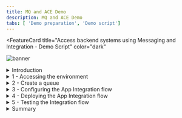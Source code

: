 ```yaml
---
title: MQ and ACE Demo
description: MQ and ACE Demo
tabs: [ 'Demo preparation', 'Demo script']
---
```



<FeatureCard
  title="Access backend systems using Messaging and Integration - Demo Script"
  color="dark"
  >

![banner](./images/messaging-banner.jpg)

</FeatureCard>

<span id="place1"></span>

<details>

<summary>Introduction</summary>
<br/>
Every enterprise in today's markets must offer robust digital products and services, often requiring integration of complex capabilities and systems to deliver one coherent whole. IBM® Cloud Pak for Integration offers a simplified solution to this integration challenge, allowing the enterprise to modernize its processes while positioning itself for future innovation. Messaging is one of the key capabilities of IBM Cloud Pak for Integration.
<br/><br/>
IBM MQ provides a universal messaging backbone with robust connectivity for flexible and reliable messaging for applications and the integration of existing IT assets.  IBM MQ simplify, accelerate and facilitate the reliable exchange of data with a flexible and security-rich messaging solution that’s trusted by some of the world’s most successful enterprises. With IBM MQ, you ensure you receive the information you need, when you need it — and receive it only once.
<br/><br/>
This demo you will learn how to access applications through messages and integrations using IBM Integration Portfolio.
<br/><br/>
Let's get started!<br/><br/>

(Demo Slides <a href="./files/MQACESlides.pptx" target="_blank" rel="noreferrer">here</a>)
<br/>
</details>

<details>
<summary>1 - Accessing the environment</summary>

<br/>

| **1.1** | **Log in to Cloud Pak for Integration** |
| :--- | :--- |
| **Narration** | Let’s see IBM MQ and IBM App Connect in action. Here we have an IBM Cloud Pak for Integration environment with IBM MQ and IBM App Connector operators installed. We have a cloud version of the product on IBM Cloud. Let me log in here. |
| **Action** &nbsp; 1.1.1 | Open **Cloud Pak for Integration page** and **log in** with your **username** and **password**. <br/><br/>![](images/access-env-1-1.png)<br/>|

<br/>

| **1.2** | **View the Cloud Pak for Integration instances** |
| :--- | :--- |
| **Narration** | Welcome to IBM Cloud Pak for Integration! We’re now at the home screen showing all the capabilities of the Pak, brought together in one place. Specialized integration capabilities — for API management, application integration, messaging, and more — are built on top of powerful automation services. <br/><br/>As you can see, you are able to access all the integration capabilities your team needs through a single interface. In this demo, to access backend systems , we will use App Connect for application integration, and the IBM MQ as an universal messaging backbone with robust connectivity for flexible and reliable messaging for applications and the integration of existing IT assets. |
| **Action** &nbsp; 1.2.1 | Show the **Instances page** and open the **Messaging** capability (qmgr-demo).<br/><br/>'Note'- If you didn't complete the Uniform Clusters demo before this demo, you don't have the uniform clusters instance. No problem at all! Just ignore them in the picture below. You don't need them. In this demo you only use the qmgr-demo instance.<br/><br/>![](images/access-env-1-2.png)<br/> |


**[Go to top](#place1)**

</details>

<details>
<summary>2 - Create a queue</summary>

<br/>

| **2.1** | **View the IBM MQ home screen** |
| :--- | :--- |
| **Narration** | Welcome to IBM MQ on IBM Cloud Pak for Integration. IBM MQ offers proven, enterprise-grade messaging capabilities that skillfully and safely move information between applications. You can run IBM MQ in the pre-packaged container provided in IBM Cloud Pak for Integration.<br/><br/>Here we are on MQ Console page of a pre-created Queue Manager. From here you can manage your local queues or create a new queue. <br/><br/>IBM MQ can be managed using a variety of tools, from the IBM MQ Explorer GUI, through scripted or interactive command line tools or programmatically. <br/><br/> Let's explore how to create a new queue. |
| **Action** &nbsp; 2.1.1 | Click **Create a queue**. <br/><br/>![](images/create-queue-2-1-1.png)<br/> |

| **2.2** | **Choose queue type** |
| :--- | :--- |
| **Narration** | An IBM MQ messaging system is made up of one or more queue managers. Queue managers are where messaging resources, such as queues, are configured and what applications connect to, either running on the same system as the queue manager or over the network.<br/><br/>A network of connected queue managers supports asynchronous routing of messages between systems, where producing and consuming applications are connected to different queue managers. <br/><br/>In this demo, we will use a Local queue. |
| **Action** &nbsp; 2.2.1 | In Create a queue page. Choose **Local** as your queue type. <br/><br/>![](images/create-queue-2-2-1.png)<br/>|

| **2.3** | **Define queue details** |
| :--- | :--- |
| **Narration** | Message queuing has been used in data processing for many years. It is most commonly used today in electronic mail. Without queuing, sending an electronic message over long distances requires every node on the route to be available for forwarding messages, and the addressees to be logged on and conscious of the fact that you are trying to send them a message. In a queuing system, messages are stored at intermediate nodes until the system is ready to forward them. At their final destination they are stored in an electronic mailbox until the addressee is ready to read them. <br/><br/> You can think of message queuing as being electronic mail for programs. In a message queuing environment, each program that makes up part of an application suite performs a well-defined, self-contained function in response to a specific request. To communicate with another program, a program must put a message on a predefined queue. The other program retrieves the message from the queue, and processes the requests and information contained in the message. So message queuing is a style of program-to-program communication. <br/><br/> A message queue, known simply as a queue, is a named destination to which messages can be sent. Messages accumulate on queues until they are retrieved by programs that service those queues.<br/><br/>Here, we need to define the details of our new queue. Let's define NEWORDER as the name of our new queue and keep the default values. |
| **Action** &nbsp; 2.3.1 | Enter **NEWORDER** as queue name (A), keep the **default values** (B) and the click **Create** (C). <br/><br/>![](images/create-queue-2-3-1.png)<br/> |

| **2.4** | **Manage your new queue** |
| :--- | :--- |
| **Narration** | Great we have a new local queue. In the manage page we can see all the queues available. Let's open the NEWORDER queue.<br/><br/> In the details page, we can see all the messages available in this queue. Right now, the NEWORDER queue is empty. Let's create an application to submit messages to this queue. By now, let's return to the queue manager page.  |
| **Action** &nbsp; 2.4.1 | In the **Manage** page (A), open the **Queues** tab (B), click on Find button (lens icon) (C) <br/><br/>![](images/create-queue-2-4-1.png)<br/> |
| **Action** &nbsp; 2.4.2 | Search for **NEWORDER** (A) queue and click on the **NEWORDER** queue link (B). <br/><br/>![](images/create-queue-2-4-2.png)<br/> |
| **Action** &nbsp; 2.4.3 | On the breadcrumbs, click **QMGRDEMO** link.<br/><br/>![](images/create-queue-2-4-3.png)<br/> |


**[Go to top](#place1)**

</details>

<details>
<summary>3 - Configuring the App Integration flow</summary>

<br/>

| **3.1** | **Checking the MQ Services name** |
| :--- | :--- |
| **Narration** | The applications connecting to IBM MQ can be written in any one of many different programming languages and to many different APIs. From C and Cobol, to Java and .Net to NodeJS and Ruby. In this demo, we will create an Integration Flow using App Connect Enterprise Toolkit. <br/><br/>Before starting App Connect Enterprise toolkit to create our flow, let’s check our IBM MQ IP address. |
| **Action** &nbsp; 3.1.1 | Open a **Terminal** window where you are already loggedin your CP4I environment. |
| **Action** &nbsp; 3.1.2 | Run the command below to get a list of mq services in the cp4i namespace. <br/><br/> oc get svc -n tools \| grep mq |
| **Action** &nbsp; 3.1.3 | Copy the MQ service name  from service which the port is 1414 (e.g.:*qmgr-demo-ibm-mq*).  <br/><br/>![](images/ace-toolkit-3-1-3.png)<br/>|

| **3.2** | **Open App Connect Enterprise Toolkit** |
| :--- | :--- |
| **Narration** | Let's open the App Connect Enterprise Toolkit. <br/><br/> You can use the IBM App Connect Enterprise Toolkit to build powerful integration applications, services, and APIs. You can then deploy your integration solutions to the software run time, IBM App Connect Enterprise as a Service, containers, or a combination of environments.<br/><br/> The welcome page provides access to the Tutorials Gallery, which you can use to get started, what’s new information, and an option to install language packs. Let's close this Welcome page and go to Integration Development perspective. |
| **Action** &nbsp; 3.2.1 | Open your App Connect Enterprise Toolkit by clicking the icon on the Launchapad (MAC OS) or Desktop (Windows) or executing **ace toolkit** in terminal window. <br/><br/>![](images/ace-toolkit-3-2-1.png)<br/>|
| **Action** &nbsp; 3.2.2 | In the Workspace Launcher window, you are welcome to create a new workspace or accept the default one. Click **Launch**. <br/><br/>![](images/ace-toolkit-3-2-2.png)<br/>|
| **Action** &nbsp; 3.2.3 | **Close** the welcome page.  <br/><br/>![](images/ace-toolkit-3-2-3.png)<br/> |

| **3.3** | **Import a flow** |
| :--- | :--- |
| **Narration** | Here we are in the Integration Development perspective. This is where we can create all our integration flows and manage our connectivity to our services and endpoints. We have a simple pre-created flow about a messaging integration scenario. Let’s import it to simplify our demonstration. |
| **Action** &nbsp; 3.3.1 | Select **File->Import** <br/><br/>![](images/ace-toolkit-3-3-1.png)<br/> |
| **Action** &nbsp; 3.3.2 | Select **Project Interchange** (A) and click **Next** (B). <br/><br/>![](images/ace-toolkit-3-3-2.png)<br/> |
| **Action** &nbsp; 3.3.3 | Select **ace-mq.zip** (A) file that you downloaded in the Demo Preparation part. Verify **neworder** project is checked (B) and click **Finish** (C). <br/><br/>![](images/ace-toolkit-3-3-3.png)<br/>|

| **3.4** | **Check the integration flow** |
| :--- | :--- |
| **Narration** | Here we have our demo flow. In the flow editor, we can edit and change our flow. Message flows are created in the Toolkit using a drag and drop editor. <br/><br/>The flow is really simple, with four nodes. The Input and Output, a simple mapping node and an MQOutput node. |
| **Action** &nbsp; 3.4.1 | Open **neworder -> Resources -> Subflows -> getid.subflow** <br/><br/>![](images/ace-toolkit-3-4-1.png)<br/> |

| **3.5** | **Configure MQ Output node properties** |
| :--- | :--- |
| **Narration** | This scenario uses an MQOutput node which is configured to interact with a local queue manager. Let's explore this node. <br/><br/>Let's start by defining the Queue name in the Basic section. Now, we need to inform the details of the MQ Connection, including the queue manager, the MQ ip, port and channel. |
| **Action** &nbsp; 3.5.1 | Click the **MQ Output** tile. <br/><br/>![](images/ace-toolkit-3-5-1.png)<br/> |
| **Action** &nbsp; 3.5.2 | In the lower-right of the Properties pane, you see the **Properties** view (A), open the **Basic** tab (B) and type **NEWORDER** as the queue name (C). <br/><br/>![](images/ace-toolkit-3-5-2.png)<br/>|
| **Action** &nbsp; 3.5.3 | Open the MQ Connection tab (A). On the Connection field, select **MQ client connection properties** (B). On Destination queue manager name, enter **QMGRDEMO** (case-sensitive) (C). On Queue manager host name, enter the **MQ service name** (e.g.: *qmgr-demo-ibm-mq*) identified in the previous step (D). On Listener port number, enter **1414** (E). On Channel name field, enter **SYSTEM.DEF.SRVCONN** (F). Save the flow (**CRTL+S**). <br/><br/>![](images/ace-toolkit-3-5-3.png)<br/> |

| **3.6** | **Export BAR file** |
| :--- | :--- |
| **Narration** | We are ready to deploy our Integration flow. Now, we need to generate a BAR (broker archive) file. The App Connect Enterprise server uses BAR files to save compiled message flows, libraries, etc. |
| **Action** &nbsp; 3.6.1 | In the Application Development window in the upper-left, on *neworder* application, right-click and select **New** then **BAR file**. <br/><br/>![](images/ace-toolkit-3-6-1.png)<br/> |
| **Action** &nbsp; 3.6.2 | On the Window New Bar file, type **neworder** as the bar file name (A) and click **Finish** (B). <br/><br/>![](images/ace-toolkit-3-6-2.png)<br/>|
| **Action** &nbsp; 3.6.3 | On the *Prepare* screen, mark the **REST APIs** checkbox (A). Check **Compile and in-line resources** (B). Click **Build and Save** (C). <br/><br/>![](images/ace-toolkit-3-6-3.png)<br/> |
| **Action** &nbsp; 3.6.4 | Now, a popup window displays **Operation completed successfully**. Click **OK**. <br/><br/>![](images/ace-toolkit-3-6-4.png)<br/> |

**[Go to top](#place1)**

</details>

<details>
<summary>4 - Deploying the App Integration flow</summary>

<br/>

| **4.1** | **Accessing the Integration Dashboard** |
| :--- | :--- |
| **Narration** | Let's see how to create an Integration Server using the App Connect Enteprise Dashboard in Cloud Pak for Integration. |
| **Action** &nbsp; 4.1.1 | Back to the **Cloud Pak Integration Platform Navigator** in the browser. Open the **Menu** (A) and on the **Run** section (B), open the **Integrations** dashboard (C). <br/><br/>![](images/deploy-ace-4-1-1.png)<br/>|
| **Action** &nbsp; 4.1.2 | On the Run integrations view, select the **ace-dashboard**. <br/><br/>![](images/deploy-ace-4-1-2.png)<br/>|

| **4.2** | **Deploy integrations** |
| :--- | :--- |
| **Narration** | Welcome to IBM App Connect Dashboard. Here we are able to administer integration servers and integration runtimes, which are deployed from BAR files. Let's deploy our Integration flow. <br/><br/>Because we need to deploy a simple integration, let's select the Quick start integration type. <br/><br/>Now we need to provide a BAR file. The BAR file contains all the resources that are needed to deploy an integration that exposes the integration and its operations. Let's upload our exported BAR file. <br/><br/>We can use the Configuration component to create any configurations that we want to apply to the integration server when we deploy it. For our scenario, we don't need to use the configuration package. <br/><br/>Now, we need to define a name for our Integration server, for example neworder. That is it. After few minutes our server should be ready with our integration flow. |
| **Action** &nbsp; 4.2.1 | Click **Deploy integrations**. <br/><br/>![](images/deploy-ace-4-2-1.png)<br/>|
| **Action** &nbsp; 4.2.2 | Select **Quick start integration** option (A) and click **NEXT** (B). <br/><br/>![](images/deploy-ace-4-2-2.png)<br/> |
| **Action** &nbsp; 4.2.3 | Click to upload your BAR File. And select the **neworders.bar** (A) file (it is in your workspace folder in a Bar Files directory). And click **Next** (B).   <br/><br/>![](images/deploy-ace-4-2-3.png)<br/> |
| **Action** &nbsp; 4.2.4 | You don't need any Integration configuration, click **Next**. <br/><br/>![](images/deploy-ace-4-2-4.png)<br/> |
| **Action** &nbsp; 4.2.5 | Enter the Integration Server name as **neworder** (A). Then click **Create** (B). <br/><br/>![](images/deploy-ace-4-2-5.png)<br/> |
| **Action** &nbsp; 4.2.6 | The deployment process takes up to 5 minutes, **refresh** the browser to see the BAR file deployed and started. <br/><br/>![](images/deploy-ace-4-2-6.png)<br/> |

**[Go to top](#place1)**

</details>

<details>
<summary>5 - Testing the Integration flow</summary>

<br/>

| **5.1** | **Copying the Integration server endpoint** |
| :--- | :--- |
| **Narration** | To test our Integration flow, we need to have the Integration API endpoint. Let's copy our Integration flow endpoint here in the Integration definition.  |
| **Action** &nbsp; 5.1.1 | Click the **neworder** server icon. <br/><br/>![](images/deploy-ace-5-1-1.png)<br/> |
| **Action** &nbsp; 5.1.2 | Click the **neworder API** icon. <br/><br/>![](images/deploy-ace-5-1-2.png)<br/>|
| **Action** &nbsp; 5.1.3 | Copy the **Endpoint URL**. <br/><br/>![](images/deploy-ace-5-1-3.png)<br/>|

| **5.2** | **Invoking the Integration flow** |
| :--- | :--- |
| **Narration** | To test our flow, let's do a simple curl HTTP request to our endpoint, passing the order number as parameter. |
| **Action** &nbsp; 5.2.1 | Open a terminal window and enter the curl command below. <br/><br/> ``` curl -G -k [NEWORDER_ENDPOINT]/00000```  <br/><br/> `Note` - Replace the API URL with your Endpoint and don’t forget to include 0000 as order number at the end of the URL. <br/><br/>![](images/deploy-ace-5-2-1.png)<br/> |

| **5.3** | **Checking the message** |
| :--- | :--- |
| **Narration** | Now, let’s check if the message arrived in the NEWORDER queue in IBM MQ. Let’s use IBM MQ Console to do it. Great, here we can see that our NEWORDER queue has one new message.  |
| **Action** &nbsp; 5.3.1 | Open the **Menu** again (A), and on **Run** section (B), click on **Messaging** (C). <br/><br/>![](images/deploy-ace-5-3-1.png)<br/>|
| **Action** &nbsp; 5.3.2 | Select **qmgr-demo**. <br/><br/>![](images/deploy-ace-5-3-2.png)<br/>|
| **Action** &nbsp; 5.3.3 | Click **Manage QMGRDEMO**. <br/><br/>![](images/deploy-ace-5-3-3.png)<br/> |
| **Action** &nbsp; 5.3.4 | Open the **Queues** tab. <br/><br/>![](images/deploy-ace-5-3-4.png)<br/> |
| **Action** &nbsp; 5.3.5 | In the Maximum depth, you can see that a new message has arrived in NEWORDER queue. <br/><br/>![](images/deploy-ace-5-3-5.png)<br/> |
| **Action** &nbsp; 5.3.6 | Click on the **NEWORDER** queue. <br/><br/>![](images/deploy-ace-5-3-6.png)<br/> |
| **Action** &nbsp; 5.3.7 | Show the messages received. <br/><br/>![](images/deploy-ace-5-3-7.png)<br/> |

**[Go to top](#place1)**

</details>

<details>
<summary>Summary</summary>

<br/>
Let’s summarize what we’ve done today.
<br/><br/>
In the demo we: accessed the Cloud Pak for Integration environment and explored the capabilities; created a queue in IBM MQ; imported and configured an Integration flow using IBM App Connect Enterprise toolkit; deployed and tested our Application flow in IBM App Connect Dashboard.
<br/><br/>
From a business perspective we used messaging and application integrations to integrate backend systems using a messaging platform. IBM MQ provides a universal messaging backbone with robust connectivity for flexible and reliable messaging for applications and the integration of existing IT assets.  IBM MQ simplify, accelerate and facilitate the reliable exchange of data with a flexible and security-rich messaging solution that’s trusted by some of the world’s most successful enterprises. With IBM MQ, you ensure you receive the information you need, when you need it — and receive it only once.
<br/><br/>
Thank you for attending today’s presentation.
<br/>

**[Go to top](#place1)**

</details>

